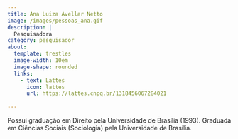 ```yaml
---
title: Ana Luiza Avellar Netto
image: /images/pessoas_ana.gif
description: |
  Pesquisadora
category: pesquisador
about:
  template: trestles
  image-width: 10em
  image-shape: rounded
  links:
    - text: Lattes
      icon: lattes
      url: https://lattes.cnpq.br/1318456067284021
    
---
```

Possui graduação em Direito pela Universidade de Brasília (1993). Graduada em Ciências Sociais (Sociologia) pela Universidade de Brasília. 
